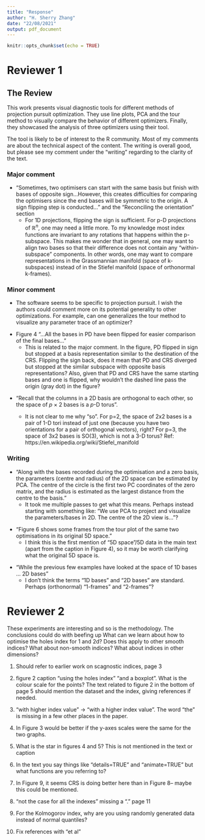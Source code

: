 ```yaml
---
title: "Response"
author: "H. Sherry Zhang"
date: "22/08/2021"
output: pdf_document
---
```


```r
knitr::opts_chunk$set(echo = TRUE)
```
\textcolor{green}{Many thanks for reviewing the manuscript and for your comments and suggestions. Please see below the answers to your review comments.}


# Reviewer 1


## The Review

This work presents visual diagnostic tools for different methods of projection pursuit optimization. They use line plots, PCA and the tour method to visually compare the behavior of different optimizers. Finally, they showcased the analysis of three optimizers using their tool. 

The tool is likely to be of interest to the R community.  Most of my comments are about the technical aspect of the content. The writing is overall good, but please see my comment under the "writing" regarding to the clarity of the text.

### Major comment

- "Sometimes, two optimisers can start with the same basis but finish with bases of opposite sign...However, this creates difficulties for comparing the optimisers since the end bases will be symmetric to the origin. A sign flipping step is conducted..." and the "Reconciling the orientation" section
  - For 1D projections, flipping the sign is sufficient. For p-D projections of $\mathbb{R}^n$​, one may need a little more. To my knowledge most index functions are invariant to any rotations that happens within the p-subspace. This makes me wonder that in general, one may want to align two bases so that their difference does not contain any "within-subspace" components. In other words, one may want to compare representations in the Grassmannian manifold  (space of k-subspaces) instead of in the Stiefel manifold (space of orthonormal k-frames).
  

\textcolor{red}{With p-D bases, the correction of orientation is a bit more complicated. Take 2D as an example, two bases can be aligned in the first axis but not in the second. This would means there are $2^p$ possibility to check.}


### Minor comment

- The software seems to be specific to projection pursuit. I wish the authors could comment more on its potential generality to other optimizations. For example, can one generalizes the tour method to visualize any parameter trace of an optimizer?   

\textcolor{red}{It is feasible to generalise the tour method for diagnosing other optimisers, providing the parameter space can be simulated. In our examples, the parameter to trace (projection base ($p \times d$) ) lives in an p-sphere, which can be simulated by the `geozoo` package. For other optimisers, reserachers need first to create a data collection object in a tibble that track the parameter during the optimisation, and then to use ferrn to produce the diagnostic plots as shown in the paper.}

\textcolor{green}{providing --> given that the ...?}

- Figure 4 "...All the bases in PD have been flipped for easier comparison of the final bases..."
  - This is related to the major comment. In the figure, PD flipped in sign but stopped at a basis representation similar to the destination of the CRS. Flipping the sign back, does it mean that PD and CRS diverged but stopped at the similar subspace with opposite basis representations? Also, given that PD and CRS have the same starting bases and one is flipped, why wouldn't the dashed line pass the origin (gray dot) in the figure?

\textcolor{red}{Yes the reviewer is giving a decent explanation in describing the effect of flipping. The gray dot should land on the dashed line and this is a mistake due to the data not being updated after flipping in the code. This has now been corrected.}

\textcolor{green}{Thanks for sharing your interpretation of the effects of flipping, that's right!...}

  
- "Recall that the columns in a 2D basis are orthogonal to each other, so the space of *p* × 2 bases is a *p*-D torus". 

  - It is not clear to me why "so". For p=2, the space of 2x2 bases is a pair of 1-D tori instead of just one (because you have two orientations for a pair of orthogonal vectors), right? For p=3, the space of 3x2 bases is SO(3), which is not a 3-D torus? Ref: https://en.wikipedia.org/wiki/Stiefel_manifold
  
\textcolor{red}{We changed the wording of the sentence to "**a torus in the $p$-D space**"}

### Writing

- "Along with the bases recorded during the optimisation and a zero basis, the parameters (centre and radius) of the 2D space can be estimated by PCA. The centre of the circle is the first two PC coordinates of the zero matrix, and the radius is estimated as the largest distance from the centre to the basis."
  - It took me multiple passes to get what this means. Perhaps instead starting with something like: "We use PCA to project and visualize the parameters/bases in 2D. The centre of the 2D view is..."?

\textcolor{red}{The paragraph has now been updated to "We use PCA to estimate the 2D space that contains all the bases recorded and the zero basis. The centre of the 2D view is the first two PC coordinates of the zero matrix, and the radius is estimated as the largest distance from the centre to the basis."}
  
\textcolor{green}{Change --> The paragraph has now been updated to...}
  
- "Figure 6 shows some frames from the tour plot of the same two optimisations in its original 5D space."
  - I think this is the first mention of "5D space"/5D data in the main text (apart from the caption in Figure 4), so it may be worth clarifying what the original 5D space is. 

\textcolor{red}{The explanation of that data set is introduced in the subsection *Simulation setup* under *Diagnosing an optimiser*. However, to avoid ambiguity, we change the "original 5D space" to "original space" and give more details about the original space in the figure caption: "The basis space in this example is a 5D unit sphere ...".}

\textcolor{green}{The data set is first introduced in subsection ....}
\textcolor{green}{However, to avoid ambiguity --> However, to avoid ambiguity}

- "While the previous few examples have looked at the space of 1D bases ...  2D bases"
  - I don't think the terms "1D bases" and "2D bases" are standard. Perhaps (orthonormal) "1-frames" and "2-frames"?

\textcolor{red}{Those terms have now been changed and the sentence now reads: "While the previous few examples have looked at the space of 1-frames in a unit sphere, this section visualises the space of 2-frames."}

\textcolor{green}{I changed to -->Those terms have now been changed and the sentence now reads:}

# Reviewer 2

These experiments are interesting and so is the methodology.
The conclusions could do with beefing up
What can we learn about how to optimise the holes index for 1 and 2d?
Does this apply to other smooth indices? What about non-smooth indices?
What about indices in other dimensions?

\textcolor{red}{A paragraph further summarising the findings has been added in the second paragram in the conclusion}

1. Should refer to earlier work on scagnostic indices, page 3

\textcolor{green}{New references have been added as follows:}

\textcolor{red}{Added reference of (Wilkinson et al., 2005) and  (Wilkinson and Wills, 2008):}

\textcolor{red}{L. Wilkinson and G. Wills. Scagnostics distributions. Journal of Computational and Graphical Statistics, 17 (2):473–491, 2008}

\textcolor{red}{L. Wilkinson, A. Anand, and R. Grossman. Graph-theoretic scagnostics. In IEEE Symposium on Information Visualization, 2005. INFOVIS 2005., pages 157–164, Oct 2005.}

2. figure 2 caption "using the holes index"  "and a boxplot". What is the colour scale for the points? The text related to figure 2 in the bottom of page 5 should mention the dataset and the index, giving references if needed.

\textcolor{red}{Fixed language. Added mention the color scale in the figure 2 caption:  "The color scale is from the customised botanical palette in the ferrn package."}

\textcolor{green}{The caption has now been re-written and color scale explanation added}

3. "with higher index value"  -> "with a higher index value". The word "the" is missing in a few other places in the paper.

\textcolor{green}{That has now been corrected.}

4. In Figure 3 would be better if the y-axes scales were the same for the two graphs.

\textcolor{green}{It is now fixed}

5. What is the star in figures 4 and 5? This is not mentioned in the text or caption

\textcolor{red}{The caption has now been ammended to: "The black star represents the theoretical best basis the optimisers aiming to find." in the caption of figure 4.}

6. In the text you say things like "details=TRUE" and "animate=TRUE" but what functions are you referring to?

\textcolor{red}{Mention of "details=TRUE" and "animate=TRUE" is removed from subsection diagnostic 3a and 3b to the implementation section: `explore\_space\_pca()` produces the PCA plot of projection bases on the reduced space. Figure 4 includes the additional details of anchor and search bases, which can be turned on by the argument `details = TRUE`. The animated version in Figure 5 is produced with argument `animate = TRUE`.}

7. In Figure 9, it seems CRS is doing better here than in Figure 8-- maybe this could be mentioned.

\textcolor{red}{Figure 8 and 9 focuses on different aspects: Figure 8 compares the effect of implementing an interruption while Figure 9 compares the effect of polishing. Cross comparing the two experiments is less meaningful.}



8. "not the case for all the indexes" missing a "." page 11

\textcolor{red}{It has now been added}

9. For the Kolmogorov index, why are you using randomly generated data instead of normal quantiles?

\textcolor{green}{The Kolmogorov Smirnoff index here looks at the difference between a theoretical pdf and an empirical one based on the data. In our case we are not assuming normality on the theoretical pdf and that is the reason why we are not using normal quantiles.}

\textcolor{purple}{I think the reviewer is confused here because in the text it is written Normal Kolmogorov. However, the definition is just the standard Kolmogorov Index, right? Shall we just changed to standard Kolmogorov Index instead?}




10. Fix references with "et al"

\textcolor{red}{Fixed!}


 
